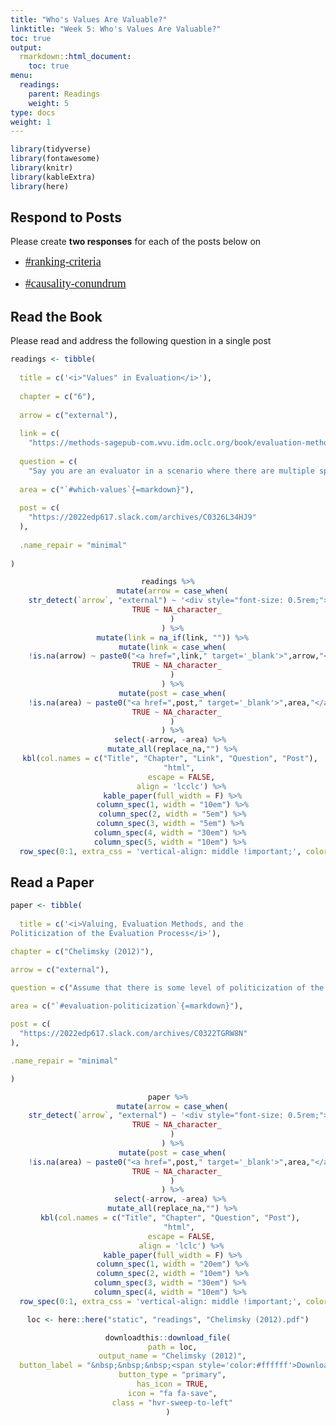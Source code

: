 ```yaml
---
title: "Who's Values Are Valuable?"
linktitle: "Week 5: Who's Values Are Valuable?"
toc: true
output:
  rmarkdown::html_document:
    toc: true
menu:
  readings:
    parent: Readings
    weight: 5
type: docs
weight: 1
---
```

  
<link rel="stylesheet" href="https://cdnjs.cloudflare.com/ajax/libs/font-awesome/5.15.4/css/all.min.css" />

<link href='https://fonts.googleapis.com/css?family=Roboto Condensed' rel='stylesheet'>

<style>
.hvr-sweep-to-left {
    display: inline-block;
    vertical-align: middle;
    -webkit-transform: perspective(1px) translateZ(0);
    transform: perspective(1px) translateZ(0);
    box-shadow: 0 0 1px rgba(0, 0, 0, 0);
    position: relative;
    -webkit-transition-property: color;
    transition-property: color;
    -webkit-transition-duration: 0.25s;
    transition-duration: 0.25s;
  }

.hvr-sweep-to-left:before {
  content: "";
  position: absolute;
  z-index: -1;
  top: 0px;
  left: 0px;
  right: 0px;
  bottom: 0px;
  border-radius: 5px;
  background: #9f54fb;
    -webkit-transform: scaleX(0);
  transform: scaleX(0);
  -webkit-transform-origin: 100% 50%;
  transform-origin: 100% 50%;
  -webkit-transition-property: transform;
  transition-property: transform;
  -webkit-transition-duration: 0.3s;
  transition-duration: 0.3s;
  -webkit-transition-timing-function: ease-out;
  transition-timing-function: ease-out;
}

.hvr-sweep-to-left:hover:before, 
.hvr-sweep-to-left:focus:before, 
.hvr-sweep-to-left:active:before {
  -webkit-transform: scaleX(1);
  transform: scaleX(1);
}

iframe {
  border: none;
}

td, th, tr, table {
    border: 0 !important;
    border-spacing:0 !important;
  }
  
.box{
    float:left;
    margin-right:10%;
}

.clear{
    clear:both;
}

.wrapper{
  display:inline-flex;
}.wrapper .icon{
  margin: 0 20px;
  cursor:pointer;
  display:flex;
  align-items:center;
  justify-content:center;
  flex-direction:column;
  position: relative;
  z-index:2;}.wrapper .icon span{
  position:relative;
  z-index:2;
  height: 60px;
  width: 60px;
  display:block;
  background: #282A35;
  box-shadow: 0px 0px 0px 0px rgba(0,0,0,0.1);
  border-radius:50%;
  text-align:center;
  transition: all 0.4s cubic-bezier(0.68, -0.55, 0.265, 1.55);
}.wrapper .icon span i{
  font-size:20px;
  line-height:60px;
}.wrapper .icon .tooltip{
  position:absolute;
  top:0px;
  background: #282A35;
  box-shadow: 0px 0px 0px 0px rgba(0,0,0,0.1);
  font-size: 20px;
  font-family: 'Roboto Condensed';
  padding: 10px 30px;
  border-radius: 25px;
  color:white;
  opacity:0;
  pointer-events: none;
  transition: all 0.4s cubic-bezier(0.68, -0.55, 0.265, 1.55);
}.wrapper .icon:hover .tooltip{
  opacity:1;
  pointer-events: auto;
  top:-91px;
}.wrapper .icon .tooltip:before{
  position:absolute;
  content:"";
  height:15px;
  width:15px;
  bottom:-8px;
  left:50%;
  transform: translateX(-50%) rotate(45deg);
}.wrapper .icon:hover span,
.wrapp .icon:hover .tooltip{
  text-shadow: 0px -1px 0px rgba(0,0,0,0.4);
}.wrapper .icon:hover span{
  color: #fff;
}.wrapper .leftright:hover span,
.wrapper .leftright:hover .tooltip,
.wrapper .leftright:hover .tooltip:before{
  background:#1b85b8;
}.wrapper .info:hover span,
.wrapper .info:hover .tooltip,
.wrapper .info:hover .tooltip:before{
  background:#559e83;
}.wrapper .github:hover span,
.wrapper .github:hover .tooltip,
.wrapper .github:hover .tooltip:before{
  background:#9e5570;
}.wrapper .youtube:hover span,
.wrapper .youtube:hover .tooltip,
.wrapper .youtube:hover .tooltip:before{
  background:#55959e;
}

i.fa.fa-save{
color:#ffffff;
}
</style>

<script>
$(document).ready(function(){
     $('[data-toggle="tooltip"]').tooltip();   
});
</script>
  
```r
library(tidyverse)
library(fontawesome)
library(knitr)
library(kableExtra)
library(here)
```


## Respond to Posts

Please create **two responses** for each of the posts below on 

- <font face="Arial Narrow" size="4px">[`#ranking-criteria`{=html}](https://2022edp617.slack.com/archives/C030WBRUWSG)</font>

- <font face="Arial Narrow" size="4px">[`#causality-conundrum`{=html}](https://2022edp617.slack.com/archives/C030U3K7HPD)</font>

## Read the Book

Please read and address the following question in a single post

```r

readings <- tibble(
  
  title = c('<i>"Values" in Evaluation</i>'),
  
  chapter = c("6"),
  
  arrow = c("external"),
  
  link = c(
    "https://methods-sagepub-com.wvu.idm.oclc.org/book/evaluation-methodology-basics/n6.xml"), 
  
  question = c(
    "Say you are an evaluator in a scenario where there are multiple sponsors all of equal importance. Each sponsor wants you to evaluate something specific but all of the evaluands are mutually exclusive and independent. With a limited timeframe, you cannot possibly study everything all of the stakeholders want. How do you prioritize what gets sone while still being able to develop a case that your evaluation was valuable?"),
  
  area = c("`#which-values`{=markdown}"),
  
  post = c(
    "https://2022edp617.slack.com/archives/C0326L34HJ9"
  ),
  
  .name_repair = "minimal"
  
)

```

<center>
```r
readings %>%
  mutate(arrow = case_when(
    str_detect(`arrow`, "external") ~ '<div style="font-size: 0.5rem;"><i class="fa fa-external-link fa-2x" aria-hidden="true" style="color:#559977"></i></div>',
    TRUE ~ NA_character_
  )
  ) %>%
  mutate(link = na_if(link, "")) %>%
  mutate(link = case_when(
    !is.na(arrow) ~ paste0("<a href=",link," target='_blank'>",arrow,"</a>"),
    TRUE ~ NA_character_
  )
  ) %>%
  mutate(post = case_when(
    !is.na(area) ~ paste0("<a href=",post," target='_blank'>",area,"</a>"),
    TRUE ~ NA_character_
  )
  ) %>%
  select(-arrow, -area) %>% 
  mutate_all(replace_na,"") %>%
  kbl(col.names = c("Title", "Chapter", "Link", "Question", "Post"), 
      "html", 
      escape = FALSE,
      align = 'lcclc') %>%
  kable_paper(full_width = F) %>%
  column_spec(1, width = "10em") %>%
  column_spec(2, width = "5em") %>%
  column_spec(3, width = "5em") %>% 
  column_spec(4, width = "30em") %>% 
  column_spec(5, width = "10em") %>% 
  row_spec(0:1, extra_css = 'vertical-align: middle !important;', color = "#ffffff", background = "transparent") 
```
</center>
  
## Read a Paper
  
```r

paper <- tibble(
  
  title = c('<i>Valuing, Evaluation Methods, and the
Politicization of the Evaluation Process</i>'),

chapter = c("Chelimsky (2012)"),

arrow = c("external"),

question = c("Assume that there is some level of politicization of the evaluative process in government. How egregious do you think this is? Provide some evidence in your narrative regarding  specific programs and how you currently see/ have seen this politicization in action."),
             
area = c("`#evaluation-politicization`{=markdown}"),

post = c(
  "https://2022edp617.slack.com/archives/C0322TGRW8N"
),

.name_repair = "minimal"

)

```

<center>
```r
paper %>%
  mutate(arrow = case_when(
    str_detect(`arrow`, "external") ~ '<div style="font-size: 0.5rem;"><i class="fa fa-external-link fa-2x" aria-hidden="true" style="color:#559977"></i></div>',
    TRUE ~ NA_character_
  )
  ) %>%
  mutate(post = case_when(
    !is.na(area) ~ paste0("<a href=",post," target='_blank'>",area,"</a>"),
    TRUE ~ NA_character_
  )
  ) %>%
  select(-arrow, -area) %>% 
  mutate_all(replace_na,"") %>%
  kbl(col.names = c("Title", "Chapter", "Question", "Post"), 
      "html", 
      escape = FALSE,
      align = 'lclc') %>%
  kable_paper(full_width = F) %>%
  column_spec(1, width = "20em") %>%
  column_spec(2, width = "10em") %>%
  column_spec(3, width = "30em") %>% 
  column_spec(4, width = "10em") %>% 
  row_spec(0:1, extra_css = 'vertical-align: middle !important;', color = "#ffffff", background = "transparent") 
```
</center>
  
  <center>
```r
loc <- here::here("static", "readings", "Chelimsky (2012).pdf")

downloadthis::download_file(
  path = loc,
  output_name = "Chelimsky (2012)",
  button_label = "&nbsp;&nbsp;&nbsp;<span style='color:#ffffff'>Download the Paper",
  button_type = "primary",
  has_icon = TRUE,
  icon = "fa fa-save",
  class = "hvr-sweep-to-left"
)
```
</center>
  
